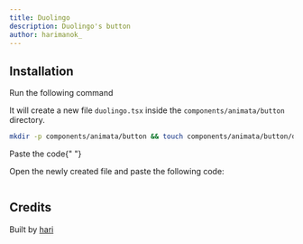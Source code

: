 ```yaml
---
title: Duolingo
description: Duolingo's button
author: harimanok_
---
```


<ComponentPreview name="button-duolingo--docs" />

## Installation

<Steps>

<Step>Run the following command</Step>

It will create a new file `duolingo.tsx` inside the `components/animata/button` directory.

```bash
mkdir -p components/animata/button && touch components/animata/button/duolingo.tsx
```

<Step>Paste the code</Step>{" "}

Open the newly created file and paste the following code:

```jsx file=<rootDir>/animata/button/duolingo.tsx

```

</Steps>

## Credits

Built by [hari](https://github.com/hari)
